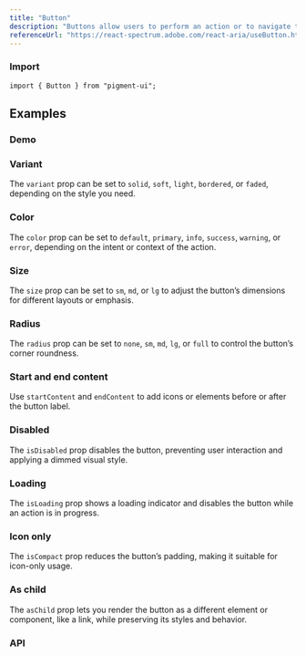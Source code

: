 ```yaml
---
title: "Button"
description: "Buttons allow users to perform an action or to navigate to another page."
referenceUrl: "https://react-spectrum.adobe.com/react-aria/useButton.html"
---
```


### Import

```tsx
import { Button } from "pigment-ui";
```

## Examples

### Demo

<ComponentPreview slug="button/demo" />

### Variant

The `variant` prop can be set to `solid`, `soft`, `light`, `bordered`, or `faded`, depending on the style you need.

<ComponentPreview slug="button/variant" />

### Color

The `color` prop can be set to `default`, `primary`, `info`, `success`, `warning`, or `error`, depending on the intent or context of the action.

<ComponentPreview slug="button/color" />

### Size

The `size` prop can be set to `sm`, `md`, or `lg` to adjust the button’s dimensions for different layouts or emphasis.

<ComponentPreview slug="button/size" />

### Radius

The `radius` prop can be set to `none`, `sm`, `md`, `lg`, or `full` to control the button’s corner roundness.

<ComponentPreview slug="button/radius" />

### Start and end content

Use `startContent` and `endContent` to add icons or elements before or after the button label.

<ComponentPreview slug="button/content" />

### Disabled

The `isDisabled` prop disables the button, preventing user interaction and applying a dimmed visual style.

<ComponentPreview slug="button/disabled" />

### Loading

The `isLoading` prop shows a loading indicator and disables the button while an action is in progress.

<ComponentPreview slug="button/loading" />

### Icon only

The `isCompact` prop reduces the button’s padding, making it suitable for icon-only usage.

<ComponentPreview slug="button/iconOnly" />

### As child

The `asChild` prop lets you render the button as a different element or component, like a link, while preserving its styles and behavior.

<ComponentPreview slug="button/asChild" />

### API
